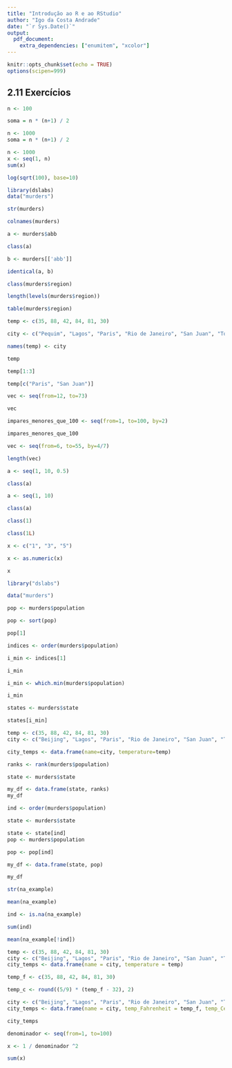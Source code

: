 ```yaml
---
title: "Introdução ao R e ao RStudio"
author: "Igo da Costa Andrade"
date: "`r Sys.Date()`"
output: 
  pdf_document:
    extra_dependencies: ["enumitem", "xcolor"]
---
```


```r
knitr::opts_chunk$set(echo = TRUE)
options(scipen=999)
```

## 2.11 Exercícios

\begin{enumerate}[leftmargin=*]
  \item Qual é a soma dos primeiros 100 números inteiros positivos? A fórmula para a soma dos inteiros de 1 até $n$  é $n \left(n+1\right)/2$. Defina $n = 100$ e então use \verb|R| para calcular a soma de 1 até 100 usando a fórmula. Qual é a soma?
  
\end{enumerate}
  
```r
n <- 100

soma = n * (n+1) / 2

```

\begin{enumerate}[resume, leftmargin=*]

\item[] \textbf{Resposta}: A soma dos primeiros `r n` inteiros positivos é `r soma`. 


\item Agora use a mesma fórmula para calcular a soma dos inteiros de 1 a 1000.

\end{enumerate}


```r
n <- 1000
soma = n * (n+1) / 2
```

\begin{enumerate}[resume, leftmargin=*]

\item[] \textbf{Resposta}: A soma dos primeiros `r n` inteiros positivos é `r soma`. 

\item Observe o resultado da digitação do seguinte códico em \verb|R|:


\end{enumerate}


```r
n <- 1000
x <- seq(1, n)
sum(x)
```


\begin{enumerate}[resume, leftmargin=*]
\item[] Com base no resultado, o que você acha que as funções \verb|seq| e \verb|sum| fazem? 

  \begin{enumerate}[label=\alph*.]
    \item \verb|sum| cria uma lista de números e \verb|seq| os soma.
    {\color{red} \item \verb|seq| cria uma lista de números e \verb|sum| os soma.}
    \item \verb|seq| cria uma lista aleatória e \verb|sum| calcula a soma de 1 a 1.000.
    \item \verb|sum| sempre retorna o mesmo número.
  \end{enumerate}
  
  \item Em matemática e programação, dizemos que avaliamos uma função quando substituimos o argumento por um determinado número. Então, se digitarmos \verb|sqrt(4)|, avaliaremos a função \verb|sqrt|. Em \verb|R|, você pode avaliar uma função dentro de outra função. As avaliações acontecem de dendro para fora. Use uma linha de código para calcular o logarítmo, na base 10, da raiz quadrada de 100.
\end{enumerate} 

```r
log(sqrt(100), base=10)
```

\begin{enumerate}[resume, leftmargin=*]
\item  Qual das opções a seguir sempre retornará o valor numérico armazenado em \verb|x|?

  \begin{enumerate}[label=\alph*.]
    \item \verb|log(10^x)|
    \item \verb|log10(x^10)|
    {\color{red} \item \verb|log(exp(x))|}
    \item \verb|log(x, base=2)|
  \end{enumerate}
  
  \item Certifique-se de que o conjunto de dados de assassinatos nos EUA esteja carregado. Use a função \verb|str| para examinar a estrutura do ibjeto \verb|murder|. Qual das alternativas a seguir descreve melhor as variáveis representadas neste \textit{data frame}.
  
  \begin{enumerate}[label=\alph*.]
    \item Os 51 estados.
    \item As taxas de homicídio em todos os 50 estados e DC.
    {\color{red} \item O nome do estado, a abreviatura do nome do estado, a região do estado e a população do estado e o número total de assassinatos em 2010.}
    \item \verb|str| não apresenta informações relevantes.
  \end{enumerate}
\end{enumerate}

```r
library(dslabs)
data("murders")

str(murders)
```

\begin{enumerate}[resume, leftmargin=*]
  \item Quais são os nomes das colunas usadas pelo \textit{data frame} para essas cinco variáveis?
\end{enumerate}

```r
colnames(murders)
```

\begin{enumerate}[resume, leftmargin=*]
  \item Use o acessador \verb|$| para extrair as abreviações de estado e atribuí-las ao objeto \verb|a|. Qual é a classe deste objeto?
\end{enumerate}

```r
a <- murders$abb

class(a)
```

\begin{enumerate}[resume, leftmargin=*]
  \item Agora use os colchetes para extrair as abreviações de estado e atribuí-las ao objeto \verb|b|. Use a função \verb|identical| para determinar se \verb|a| e \verb|b| são iguais.
\end{enumerate}

```r
b <- murders[['abb']]

identical(a, b)
```

\begin{enumerate}[resume, leftmargin=*]
  \item Vimos que a coluna \verb|region| armazena um fator. Você pode corroborar isso digitando:
\end{enumerate}

```r
class(murders$region)
```

\begin{enumerate}[resume, leftmargin=*]
  \item[] Com uma linha de código, use as funções \verb|levels| e \verb|length| para determinar o número de regiões definidas por este conjunto de dados.
\end{enumerate}

```r
length(levels(murders$region))
```

\begin{enumerate}[resume, leftmargin=*]
  \item A função \verb|table| pega um vetor e retorna a frequência de cada elemento. Você pode ver rapidamente quantos estados existem em cada região aplicando esta função. Use esta função em uma linha de código para criar uma tabela de estados por região.
\end{enumerate}

```r
table(murders$region)
```

\begin{enumerate}[resume, leftmargin=*]
  \item Use a função \verb|c| para criar um vetor com as altas temperaturas médias em janeiro para Pequim, Lagos, Paris, Rio de Janeiro, San Juan e Toronto, que são 35, 88, 42, 84, 81 e 30 graus Fahrenheit. Chame o objeto \verb|temp|.
\end{enumerate}

```r
temp <- c(35, 88, 42, 84, 81, 30)
```

\begin{enumerate}[resume, leftmargin=*]
  \item Agora crie um vetor com os nomes das cidades e chame o objeto \verb|city|.
\end{enumerate}

```r
city <- c("Pequim", "Lagos", "Paris", "Rio de Janeiro", "San Juan", "Toronto")
```

\begin{enumerate}[resume, leftmargin=*]
  \item Utilize a função \verb|names| e os objetos definidos nos exercícios anteriores para associar os dados de temperatura à sua cidade correspondente.
\end{enumerate}

```r
names(temp) <- city

temp
```


\begin{enumerate}[resume, leftmargin=*]
  \item Utilize os operadores \verb|[| e \verb|:| para acessar a temperatura das três primeiras cidades da lista.
\end{enumerate}

```r
temp[1:3]
```

\begin{enumerate}[resume, leftmargin=*]
  \item  Use o operador \verb|[| para acessar a temperatura de Paris e San Juan.
\end{enumerate}

```r
temp[c("Paris", "San Juan")]
```

\begin{enumerate}[resume, leftmargin=*]
  \item  Use o operador \verb|:| para criar a sequência de números $12, 13, 14, \cdots, 73$.
\end{enumerate}

```r
vec <- seq(from=12, to=73)

vec
```

\begin{enumerate}[resume, leftmargin=*]
  \item Crie um vetor contendo todos os números ímpares positivos menores que 100.
\end{enumerate}

```r
impares_menores_que_100 <- seq(from=1, to=100, by=2)

impares_menores_que_100
```


\begin{enumerate}[resume, leftmargin=*]
  \item Crie um vetor de números que comece em 6, não passe de 55 e adicione números em incrementos de 4/7: 6, 6 + 4/7, 6 + 8/7 e assim por diante. Quantos números tem a lista? Dica: use \verb|seq| e \verb|length|.
\end{enumerate}

```r
vec <- seq(from=6, to=55, by=4/7)

length(vec)
```

\begin{enumerate}[resume, leftmargin=*]
  \item Qual é a classe do seguinte objeto \verb|a <- seq(1, 10, 0.5)|?
\end{enumerate}

```r
a <- seq(1, 10, 0.5)

class(a)
```

\begin{enumerate}[resume, leftmargin=*]
  \item Qual é a classe do seguinte objeto \verb|a <- seq(1, 10)|?
\end{enumerate}

```r
a <- seq(1, 10)

class(a)
```


\begin{enumerate}[resume, leftmargin=*]
  \item A classe de \verb|class(a<-1)| é numérica, não inteira. O padrão de R é numérico e para forçar um número inteiro, você precisa adicionar a letra \verb|L|. Confirme se a classe de \verb|1L| é inteira.
\end{enumerate}

```r
class(1)

class(1L)
```

\begin{enumerate}[resume, leftmargin=*]
  \item Defina o seguinte vetor:
\end{enumerate}

```r
x <- c("1", "3", "5")
```

\begin{enumerate}[resume, leftmargin=*]
  \item[] e use coerção para obter números inteiros.
\end{enumerate}

```r
x <- as.numeric(x)

x
```

\begin{enumerate}[resume, leftmargin=*]
  \item Para os exercícios \ref{q24} a \ref{q31} usaremos o conjunto de dados de assassinatos nos EUA. Certifique-se de carregá-lo antes de começar. Use o operador \verb|$| para acessar os dados do tamanho da população e armazená-los como objeto \verb|pop|. Em seguida, use a função \verb|sort| para redefinir \verb|pop| para que seja classificado. Finalmente, use o operador \verb|[| para relatar o menor tamanho da população. \label{q24}
\end{enumerate}

```r
library("dslabs")

data("murders")

pop <- murders$population

pop <- sort(pop)

pop[1]
```

\begin{enumerate}[resume, leftmargin=*]
  \item Agora, em vez do menor tamanho populacional, encontre o índice da entrada com o menor tamanho populacional. Dica: use \verb|order| em vez de \verb|sort|.
\end{enumerate}

```r
indices <- order(murders$population)

i_min <- indices[1]

i_min
```



\begin{enumerate}[resume, leftmargin=*]
  \item Na verdade, podemos realizar a mesma operação do exercício anterior usando a função \verb|which.min|. Escreva uma linha de código que faça isso.
\end{enumerate}

```r
i_min <- which.min(murders$population)

i_min
```


\begin{enumerate}[resume, leftmargin=*]
  \item Agora sabemos quão pequeno é o menor estado e qual linha o representa. Qual estado é esse? Defina uma variável \verb|states| para ser os nomes dos estados do \textit{data frame} \verb|murders|. Informe o nome do estado com menor população.
\end{enumerate}

```r
states <- murders$state

states[i_min]
```


\begin{enumerate}[resume, leftmargin=*]
  \item Você pode criar um \textit{data frame} usando a função \verb|data.frame|. Aqui está um exemplo rápido:
\end{enumerate}

```r
temp <- c(35, 88, 42, 84, 81, 30)
city <- c("Beijing", "Lagos", "Paris", "Rio de Janeiro", "San Juan", "Toronto")

city_temps <- data.frame(name=city, temperature=temp)

```


\begin{enumerate}[resume, leftmargin=*]
  \item[] Use a função \verb|rank| para determinar a classificação da população de cada estado, do menor ao maior tamanho populacional. Salve essas classificações em um objeto chamado \verb|ranks| e crie um \textit{data frame} com o nome do estado e sua classificação. Chame o quadro de dados \verb|my_df|. 
\end{enumerate}

```r
ranks <- rank(murders$population)

state <- murders$state

my_df <- data.frame(state, ranks)
my_df
```


\begin{enumerate}[resume, leftmargin=*]
  \item Repita o exercício anterior, mas desta vez ordene \verb|my_df| de forma que os estados sejam ordenados do menos populoso para o mais populoso. Dica: crie um objeto \verb|ind| que armazene os índices necessários para ordenar os valores da população. Em seguida, use o operador de colchetes \verb|[| para reordenar cada coluna no quadro de dados.
\end{enumerate}

```r
ind <- order(murders$population)

state <- murders$state

state <- state[ind]
pop <- murders$population

pop <- pop[ind]

my_df <- data.frame(state, pop)

my_df
```


\begin{enumerate}[resume, leftmargin=*]
  \item O vetor \verb|na_example| representa uma série de contagens. Você pode examinar rapidamente o objeto usando:
\end{enumerate}

```r
str(na_example)
```

\begin{enumerate}[resume, leftmargin=*]
  \item[]  No entanto, quando calculamos a média com a função mean, obtemos \verb|NA|:
\end{enumerate}

```r
mean(na_example)
```

\begin{enumerate}[resume, leftmargin=*]
  \item[] A função \verb|is.na| retorna um vetor lógico que nos informa quais entradas são \verb|NA|. Atribua este vetor lógico a um objeto chamado inde determine quantos NAs \verb|na_example| possui.
\end{enumerate}

```r
ind <- is.na(na_example)

sum(ind)
```


\begin{enumerate}[resume, leftmargin=*]
  \item Agora calcule a média novamente, mas apenas para as entradas que não são \verb|NA|. Dica: lembre-se do operador \verb|!|.  \label{q31}
\end{enumerate}

```r
mean(na_example[!ind])
```

\begin{enumerate}[resume, leftmargin=*]
  \item  Anteriormente criamos este quadro de dados:
\end{enumerate}

```r
temp <- c(35, 88, 42, 84, 81, 30)
city <- c("Beijing", "Lagos", "Paris", "Rio de Janeiro", "San Juan", "Toronto")
city_temps <- data.frame(name = city, temperature = temp)
```


\begin{enumerate}[resume, leftmargin=*]
  \item[] Refaça o quadro de dados usando o código acima, mas adicione uma linha que converta a temperatura de Fahrenheit para Celsius. A conversão é $C = \frac{5}{9} \times \left(F - 32\right)$.
\end{enumerate}

```r
temp_f <- c(35, 88, 42, 84, 81, 30)

temp_c <- round((5/9) * (temp_f - 32), 2)

city <- c("Beijing", "Lagos", "Paris", "Rio de Janeiro", "San Juan", "Toronto")
city_temps <- data.frame(name = city, temp_Fahrenheit = temp_f, temp_Celsius = temp_c)

city_temps
```

\begin{enumerate}[resume, leftmargin=*]
  \item Qual é a seguinte soma $ 1 + 1/2^2 + 1/3^2 + \cdots + 1/100^2$? ica: graças a Euler, sabemos que deveria estar próximo de $\pi^2/6$.
\end{enumerate}

```r
denominador <- seq(from=1, to=100)

x <- 1 / denominador ^2

sum(x)
```



